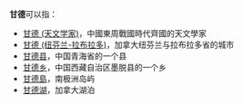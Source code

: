 '''甘德'''可以指：
*[[甘德_(天文学家)|甘德 (天文学家)]]，中國東周戰國時代齊國的天文學家
*[[甘德_(纽芬兰-拉布拉多)|甘德 (纽芬兰-拉布拉多)]]，加拿大纽芬兰与拉布拉多省的城市
*[[甘德县|甘德县]]，中国青海省的一个县
*[[甘德乡|甘德乡]]，中国西藏自治区墨脱县的一个乡
*[[甘德島|甘德島]]，南极洲岛屿
*[[甘德湖|甘德湖]]，加拿大湖泊

{{disambig|Cat=二字消歧義}}